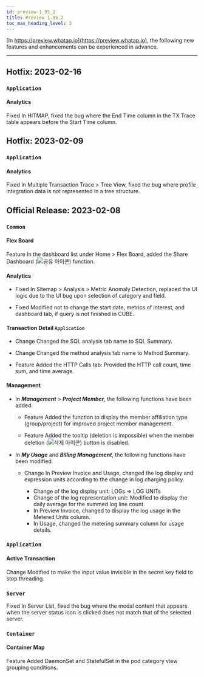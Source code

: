 ```yaml
---
id: preview-1_95_2
title: Preview 1.95.2
toc_max_heading_level: 3
---
```


<head>
<meta name="robots" content="noindex, nofollow"/>
</head>


[In https://preview.whatap.io](https://preview.whatap.io), the following new features and enhancements can be experienced in advance. 

* * *

## Hotfix: 2023-02-16

### `Application`

#### Analytics

<Status>Fixed</Status> In <UI>HITMAP</UI>, fixed the bug where the <UI>End Time</UI> column in the <UI>TX Trace</UI> table appears before the <UI>Start Time</UI> column.

## Hotfix: 2023-02-09

### `Application`

#### Analytics

<Status>Fixed</Status> In <UI>Multiple Transaction Trace</UI> > <UI>Tree View</UI>, fixed the bug where profile integration data is not represented in a tree structure.

## Official Release: 2023-02-08

### `Common`

#### Flex Board

<Status>Feature</Status> In the dashboard list under <UI>Home</UI> > <UI>Flex Board</UI>, added the Share Dashboard (<img src='/img/ico-flexboard-share.svg' alt='공유 아이콘' />) function.

#### Analytics

-   <Status>Fixed</Status> In <UI>Sitemap</UI> > <UI>Analysis</UI> > <UI>Metric Anomaly Detection</UI>, replaced the UI logic due to the UI bug upon selection of category and field.

-   <Status>Fixed</Status> Modified not to change the <UI>start date</UI>, <UI>metrics of interest</UI>, and dashboard tab, if query is not finished in <UI>CUBE</UI>.

#### Transaction Detail `Application`

-   <Status>Change</Status> Changed the <UI>SQL</UI> analysis tab name to <UI>SQL Summary</UI>.

-   <Status>Change</Status> Changed the <UI>method analysis</UI> tab name to <UI>Method Summary</UI>.

-   <Status>Feature</Status> Added the <UI>HTTP Calls</UI> tab: Provided the HTTP call count, time sum, and time average.

#### Management

-   In **_Management_** > **_Project Member_**, the following functions have been added.

    -   <Status>Feature</Status> Added the function to display the member affiliation type (<UI>group</UI>/<UI>project</UI>) for improved project member management.

    -   <Status>Feature</Status> Added the tooltip (deletion is impossible) when the member deletion (<img src='/img/ico-trash.svg' alt='삭제 아이콘'/>) button is disabled.

-   In **_My Usage_** and **_Billing Management_**, the following functions have been modified.

    -   <Status>Change</Status> In <UI>Preview Invoice</UI> and <UI>Usage</UI>, changed the log display and expression units according to the change in log charging policy.

        -   Change of the log display unit: LOGs ⇒ LOG UNITs
        -   Change of the log representation unit: Modified to display the daily average for the summed log line count.
        -   In <UI>Preview Invoice</UI>, changed to display the log usage in the <UI>Metered Units</UI> column.
        -   In <UI>Usage</UI>, changed the metering summary column for usage details.

<!--
### front.conf 파일 설정

- <Status>Change</Status> <code>Application</code>에만 해당, <code>hide_apply_to_all_agents=true</code> 옵션 설정 시 <UI>모든 에이전트에 적용</UI> 버튼을 노출하지 않도록 수정

- <Status>Change</Status> <code>ui_show_logsink=false</code> 옵션 설정 시 <UI>로그</UI> 관련 메뉴를 노출하지 않도록 수정
-->

### `Application`

#### Active Transaction

<Status>Change</Status> Modified to make the input value invisible in the secret key field to stop threading.

### `Server`

<Status>Fixed</Status> In <UI>Server List</UI>, fixed the bug where the modal content that appears when the server status icon is clicked does not match that of the selected server.

### `Container`

#### Container Map

<Status>Feature</Status> Added <UI>DaemonSet</UI> and <UI>StatefulSet</UI> in the pod category view grouping conditions.

<!--
### `Database`

#### 통계/보고서

<Status>Feature</Status> <b>MySQL</b>, <b>Tibero</b> 상품의 <UI>보고서</UI> 메뉴에서 일간/주간/월간 사용자 정의 보고서 추가

  - 성능 추이 차트 지표 선택 기능
  - 테이블 사이즈 증감, 데이터베이스 사이즈 리스트
-->

